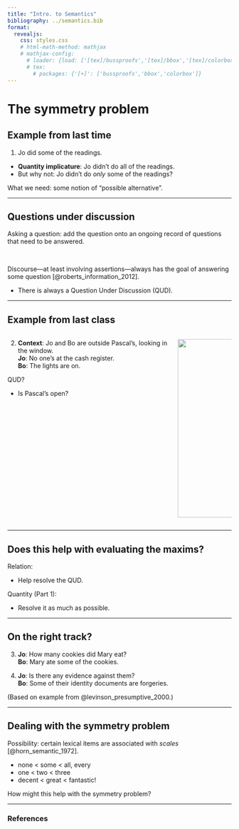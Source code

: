 ```yaml
---
title: "Intro. to Semantics"
bibliography: ../semantics.bib
format:
  revealjs:
    css: styles.css
    # html-math-method: mathjax
    # mathjax-config:
      # loader: {load: ['[tex]/bussproofs','[tex]/bbox','[tex]/colorbox']}
      # tex:
        # packages: {'[+]': ['bussproofs','bbox','colorbox']}
---
```


# The symmetry problem

## Example from last time

(@ex-quantity) Jo did some of the readings.
- **Quantity implicature**: Jo didn't do all of the readings.
- But why not: Jo didn't do *only* some of the readings?

::: {.fragment}
What we need:
some notion of "possible alternative".
:::

---

## Questions under discussion

Asking a question:
add the question onto an ongoing record of questions that need to be answered.

<br>

::: {.fragment}
Discourse---at least involving assertions---always has the goal of answering some question [@roberts_information_2012].

- There is always a Question Under Discussion (QUD).
:::

---

## Example from last class

:::: {.columns}

::: {.column width="75%"}

::: {.nonincremental}
(@ex-relation) **Context**: Jo and Bo are outside Pascal's, looking in the window. <br> 
	**Jo**: No one's at the cash register. <br>
	**Bo**: The lights are on.
:::

::: {.fragment}
QUD?

- Is Pascal's open?
:::

:::

::: {.column width="25%"}
![](images/pascals.jpg){width="300px" height="400px"}
:::

::::

---

## Does this help with evaluating the maxims?

::: {.fragment}
Relation:

- Help resolve the QUD.
:::

::: {.fragment}
Quantity (Part 1):

- Resolve it as much as possible.
:::

---

## On the right track?

(@ex-quantity-qud) **Jo**: How many cookies did Mary eat? <br>
	**Bo**: Mary ate some of the cookies.
	
::: {.fragment}
::: {.nonincremental}
(@ex-no-quantity-qud) **Jo**: Is there any evidence against them? <br>
	**Bo**: Some of their identity documents are forgeries.
:::
	
(Based on example from @levinson_presumptive_2000.)
:::

---

## Dealing with the symmetry problem

Possibility:
certain lexical items are associated with *scales* [@horn_semantic_1972].

- none < some < all, every
- one < two < three
- decent < great < fantastic!

::: {.fragment}
How might this help with the symmetry problem?
:::

---

### References
